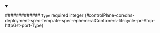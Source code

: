 
<details className="config-field" data-expandable="false" open>
<summary>

############# `Type` <span className="config-field-required" data-required="false">required</span> <span className="config-field-type">integer</span> <span className="config-field-default"></span> <span className="config-field-enum"></span> {#controlPlane-coredns-deployment-spec-template-spec-ephemeralContainers-lifecycle-preStop-httpGet-port-Type}



</summary>



</details>
